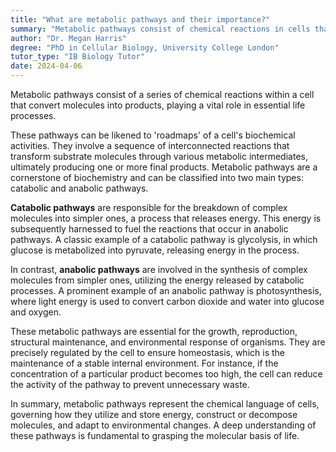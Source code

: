 ```yaml
---
title: "What are metabolic pathways and their importance?"
summary: "Metabolic pathways consist of chemical reactions in cells that convert molecules into products, playing a vital role in essential life processes."
author: "Dr. Megan Harris"
degree: "PhD in Cellular Biology, University College London"
tutor_type: "IB Biology Tutor"
date: 2024-04-06
---
```


Metabolic pathways consist of a series of chemical reactions within a cell that convert molecules into products, playing a vital role in essential life processes.

These pathways can be likened to 'roadmaps' of a cell's biochemical activities. They involve a sequence of interconnected reactions that transform substrate molecules through various metabolic intermediates, ultimately producing one or more final products. Metabolic pathways are a cornerstone of biochemistry and can be classified into two main types: catabolic and anabolic pathways.

**Catabolic pathways** are responsible for the breakdown of complex molecules into simpler ones, a process that releases energy. This energy is subsequently harnessed to fuel the reactions that occur in anabolic pathways. A classic example of a catabolic pathway is glycolysis, in which glucose is metabolized into pyruvate, releasing energy in the process.

In contrast, **anabolic pathways** are involved in the synthesis of complex molecules from simpler ones, utilizing the energy released by catabolic processes. A prominent example of an anabolic pathway is photosynthesis, where light energy is used to convert carbon dioxide and water into glucose and oxygen.

These metabolic pathways are essential for the growth, reproduction, structural maintenance, and environmental response of organisms. They are precisely regulated by the cell to ensure homeostasis, which is the maintenance of a stable internal environment. For instance, if the concentration of a particular product becomes too high, the cell can reduce the activity of the pathway to prevent unnecessary waste.

In summary, metabolic pathways represent the chemical language of cells, governing how they utilize and store energy, construct or decompose molecules, and adapt to environmental changes. A deep understanding of these pathways is fundamental to grasping the molecular basis of life.
    